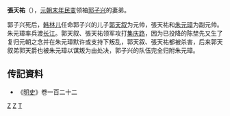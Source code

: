 {{for|元朝大臣张天祐|张天祐 (开封)}}
'''張天祐'''（{{bd|？||1355年|}}），[[元朝|元朝]][[元末民变|末年民变]]领袖[[郭子兴|郭子兴]]的妻弟。

郭子兴死后，[[韩林儿|韩林儿]]任命郭子兴的儿子[[郭天叙|郭天叙]]为元帅，張天祐和[[朱元璋|朱元璋]]为副元帅。朱元璋率兵渡[[长江|长江]]。郭天叙、張天祐领军攻打[[集庆路|集庆路]]，因为已投降的陈埜先又生了复归元朝之念并在朱元璋默许或支持下叛乱，郭天叙、張天祐都被杀害，后来郭天叙弟郭天爵也被朱元璋以谋叛为由处决，郭子兴的队伍完全归附朱元璋。

== 传記資料 ==
* 《[[明史|明史]]》卷一百二十二

[[Category:元朝民变领袖|Z]]
[[Category:滁州人|Z]]
[[Category:張姓|T]]